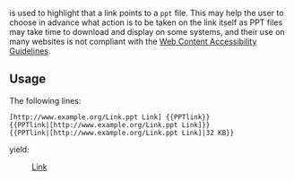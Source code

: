 {{Documentation subpage}}
<!-- PLEASE ADD CATEGORIES AND INTERWIKIS AT THE BOTTOM OF THIS PAGE -->

{{tl|{{PAGENAME}}}} is used to highlight that a link points to a <code>ppt</code> file. This may help the user to choose in advance what action is to be taken on the link itself as PPT files may take time to download and display on some systems, and their use on many websites is not compliant with the [[Web Content Accessibility Guidelines]].

== Usage ==

The following lines:

 <nowiki>[http://www.example.org/Link.ppt Link] {{PPTlink}}</nowiki>
 <nowiki>{{PPTlink|[http://www.example.org/Link.ppt Link]}}</nowiki>
 <nowiki>{{PPTlink|[http://www.example.org/Link.ppt Link]|32&nbsp;KB}}</nowiki>

yield:

:[http://www.example.org/Link.ppt Link] {{PPTlink}}
:{{PPTlink|[http://www.example.org/Link.ppt Link]}}
:{{PPTlink|[http://www.example.org/Link.ppt Link]|32&nbsp;KB}}

<includeonly><!-- CATEGORIES AND INTERWIKIS HERE, THANKS -->
[[Category:外部资源模板|{{PAGENAME}}]]

</includeonly>